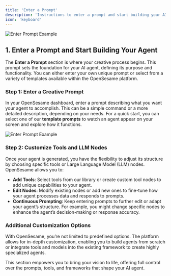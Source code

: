 ```yaml
---
title: 'Enter a Prompt'
description: 'Instructions to enter a prompt and start building your AI agent, with options to customize tools and frameworks.'
icon: 'keyboard'
---
```


<img
  src="/images/enter-prompt.png"
  alt="Enter Prompt Example"
/>

## 1. Enter a Prompt and Start Building Your Agent

The **Enter a Prompt** section is where your creative process begins. This prompt sets the foundation for your AI agent, defining its purpose and functionality. You can either enter your own unique prompt or select from a variety of templates available within the OpenSesame platform.

### Step 1: Enter a Creative Prompt

In your OpenSesame dashboard, enter a prompt describing what you want your agent to accomplish. This can be a simple command or a more detailed description, depending on your needs. For a quick start, you can select one of our **template prompts** to watch an agent appear on your screen and explore how it functions.

<img
  src="/images/templates.png"
  alt="Enter Prompt Example"
/>


### Step 2: Customize Tools and LLM Nodes

Once your agent is generated, you have the flexibility to adjust its structure by choosing specific tools or Large Language Model (LLM) nodes. OpenSesame allows you to:
- **Add Tools**: Select tools from our library or create custom tool nodes to add unique capabilities to your agent.
- **Edit Nodes**: Modify existing nodes or add new ones to fine-tune how your agent processes data and responds to prompts.
- **Continuous Prompting**: Keep entering prompts to further edit or adapt your agent’s structure. For example, you might change specific nodes to enhance the agent’s decision-making or response accuracy.

### Additional Customization Options

With OpenSesame, you’re not limited to predefined options. The platform allows for in-depth customization, enabling you to build agents from scratch or integrate tools and models into the existing framework to create highly specialized agents.

This section empowers you to bring your vision to life, offering full control over the prompts, tools, and frameworks that shape your AI agent.

